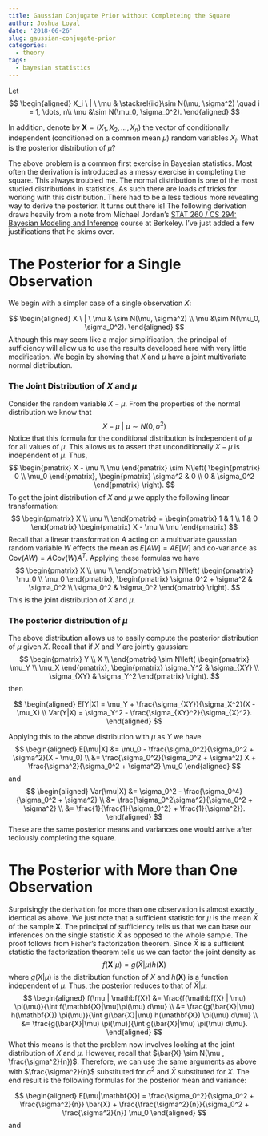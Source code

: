 ```yaml
---
title: Gaussian Conjugate Prior without Completeing the Square
author: Joshua Loyal
date: '2018-06-26'
slug: gaussian-conjugate-prior
categories:
  - theory
tags:
  - bayesian statistics 
---
```


Let
$$
\begin{aligned}
X_i \ | \ \mu & \stackrel{iid}\sim N(\mu, \sigma^2) \quad i = 1, \dots, n\\
\mu &\sim N(\mu_0, \sigma_0^2).
\end{aligned}
$$

In addition, denote by $\mathbf{X} = (X_1, X_2, \dots, X_n)$ 
the vector of conditionally independent (conditioned on a common mean $\mu$) 
random variables $X_i$. What is the posterior distribution of $\mu$?

The above problem is a common first exercise in Bayesian statistics. 
Most often the derivation is introduced as a messy exercise
in completing the square. This always troubled me. The normal distribution is 
one of the most studied distributions in statistics. As such there are loads of
tricks for working with this distribution. There had to be a less tedious more 
revealing way to derive the posterior. It turns out there is! The following 
derivation draws heavily from a note from Michael Jordan's 
[STAT 260 / CS 294: Bayesian Modeling and Inference](https://people.eecs.berkeley.edu/~jordan/courses/260-spring10/) course
at Berkeley. I've just added a few justifications that he skims over. 

# The Posterior for a Single Observation

We begin with a simpler case of a single observation $X$:

$$
\begin{aligned}
X \ | \ \mu & \sim N(\mu, \sigma^2) \\
\mu &\sim N(\mu_0, \sigma_0^2).
\end{aligned}
$$
Although this may seem like a major simplification, the principal of sufficiency will allow us to use the results developed here with very little modification. We begin by showing that $X$ and $\mu$ have a joint multivariate normal distribution.

### The Joint Distribution of $X$ and $\mu$

Consider the random variable $X - \mu$. From the properties of the normal distribution we know that
$$
X - \mu \ | \ \mu \sim N(0, \sigma^2)
$$
Notice that this formula for the conditional distribution is independent of $\mu$ for all values of $\mu$. This allows us to assert that unconditionally $X - \mu$ is independent of $\mu$. Thus,
$$
\begin{pmatrix}
X - \mu \\
\mu
\end{pmatrix} \sim 
N\left(
\begin{pmatrix}
0 \\
\mu_0
\end{pmatrix}, 
\begin{pmatrix}
\sigma^2 & 0 \\
0 & \sigma_0^2
\end{pmatrix}
\right).
$$
To get the joint distribution of $X$ and $\mu$ we apply the following linear transformation:
$$
\begin{pmatrix}
X \\
\mu \\
\end{pmatrix} =
\begin{pmatrix}
1 & 1 \\
1 & 0
\end{pmatrix}
\begin{pmatrix}
X - \mu \\
\mu
\end{pmatrix}
$$
Recall that a linear transformation $A$ acting on a multivariate gaussian random variable $W$ effects the mean as $E[AW] = A E[W]$ and co-variance as $\text{Cov}(AW) = A \text{Cov}(W) A^T$. Applying these formulas we have
$$
\begin{pmatrix}
X \\
\mu \\
\end{pmatrix} \sim
N\left(
\begin{pmatrix}
\mu_0 \\
\mu_0
\end{pmatrix}, 
\begin{pmatrix}
\sigma_0^2 + \sigma^2 & \sigma_0^2 \\
\sigma_0^2 & \sigma_0^2
\end{pmatrix}
\right).
$$
This is the joint distribution of $X$ and $\mu$.

### The posterior distribution of $\mu$

The above distribution allows us to easily compute the posterior distribution of $\mu$ given $X$. Recall that if $X$ and $Y$ are jointly gaussian:
$$
\begin{pmatrix}
Y \\
X \\
\end{pmatrix} \sim
N\left(
\begin{pmatrix}
\mu_Y \\
\mu_X
\end{pmatrix}, 
\begin{pmatrix}
\sigma_Y^2 & \sigma_{XY} \\
\sigma_{XY} & \sigma_Y^2
\end{pmatrix}
\right).
$$
then

$$
\begin{aligned}
E[Y|X] = \mu_Y + \frac{\sigma_{XY}}{\sigma_X^2}(X - \mu_X) \\
Var(Y|X) = \sigma_Y^2 - \frac{\sigma_{XY}^2}{\sigma_{X}^2}.
\end{aligned}
$$

Applying this to the above distribution with $\mu$ as $Y$ we have 
$$
\begin{aligned}
E[\mu|X] &= \mu_0 - \frac{\sigma_0^2}{\sigma_0^2 + \sigma^2}(X - \mu_0) \\
&= \frac{\sigma_0^2}{\sigma_0^2 + \sigma^2} X + \frac{\sigma^2}{\sigma_0^2 + \sigma^2} \mu_0
\end{aligned}
$$
and
$$
\begin{aligned}
Var(\mu|X) &= \sigma_0^2 - \frac{\sigma_0^4}{\sigma_0^2 + \sigma^2} \\
&= \frac{\sigma_0^2\sigma^2}{\sigma_0^2 + \sigma^2} \\
&= \frac{1}{\frac{1}{\sigma_0^2} + \frac{1}{\sigma^2}}.
\end{aligned}
$$
These are the same posterior means and variances one would arrive after tediously completing the square.

# The Posterior with More than One Observation

Surprisingly the derivation for more than one observation is almost exactly identical as above. We just note that a sufficient statistic for $\mu$ is the mean $\bar{X}$ of the sample $\mathbf{X}$. The principal of sufficiency tells us that we can base our inferences on the single statistic $\bar{X}$ as opposed to the whole sample. The proof follows from Fisher's factorization theorem. Since $\bar{X}$ is a sufficient statistic the factorization theorem tells us we can factor the joint density as
$$
f(\mathbf{X}|\mu) = g(\bar{X}|\mu) h(\mathbf{X}) 
$$
where $g(\bar{X}|\mu)$ is the distribution function of $\bar{X}$ and $h(\mathbf{X})$ is a function independent of $\mu$. Thus, the posterior reduces to that of $\bar{X} | \mu$:
$$
\begin{aligned}
f(\mu | \mathbf{X}) &= \frac{f(\mathbf{X} | \mu) \pi(\mu)}{\int f(\mathbf{X}|\mu)\pi(\mu) d\mu} \\
&= \frac{g(\bar{X}|\mu) h(\mathbf{X}) \pi(\mu)}{\int g(\bar{X}|\mu) h(\mathbf{X}) \pi(\mu) d\mu} \\
&= \frac{g(\bar{X}|\mu) \pi(\mu)}{\int g(\bar{X}|\mu) \pi(\mu) d\mu}.
\end{aligned}
$$
What this means is that the problem now involves looking at the joint distribution of $\bar{X}$ and $\mu$. However, recall that $\bar{X} \sim N(\mu , \frac{\sigma^2}{n})$. Therefore, we can use the same arguments as above with $\frac{\sigma^2}{n}$ substituted for $\sigma^2$ and $\bar{X}$ substituted for $X$. The end result is the following formulas for the posterior mean and variance:

$$
\begin{aligned}
E[\mu|\mathbf{X}] =
\frac{\sigma_0^2}{\sigma_0^2 + \frac{\sigma^2}{n}} \bar{X} + \frac{\frac{\sigma^2}{n}}{\sigma_0^2 + \frac{\sigma^2}{n}} \mu_0
\end{aligned}
$$
and

\begin{aligned}
Var(\mu|\mathbf{X}) = \frac{1}{\frac{1}{\sigma_0^2} + \frac{n}{\sigma^2}}.
\end{aligned}
